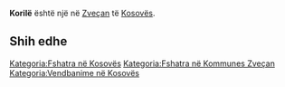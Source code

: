 {{Fshat në 
 | Emri                = Korilë
 | EmriAlt                = 
 | NAME_SHORT_FORM=      
 | NAME_GENERIC=      
 | NAME_SORT_NAME_RO=      KORILE
 | FULL_NAME_RO = Korilë
 | FULL_NAME_ND_RO=Korile
 | SORT_NAME_RG=KORILE
 | FULL_NAME_RG=Korilë
 | FULL_NAME_ND_RG=Korile
 | SRP_NAME_SHORT_FORM=      
 | SRP_NAME_GENERIC=      
 | SRP_NAME_SORT_NAME_RO=      
 | SRP_FULL_NAME_RO = 
 | SRP_FULL_NAME_ND_RO=
 | SRP_SORT_NAME_RG=
 | SRP_FULL_NAME_RG=
 | SRP_FULL_NAME_ND_RG=
 | Emri (Rasa dhanore) = 
 | Figura              = 
 | Shteti              = Kosovo
 | Komuna              = Zveçan
 | Kodi postar         = 
 | Sipërfaqja          = 

 | Popullsia           = 

 | Regj. i popullsisë  = 
 | Dend. e popullsisë  = 
 | Faqja zyrtare       = 
 <!--- Koordinatat ----> 
 | Gjerësia            = 42.913333
 | Gjatësia            = 20.834722
 | Lartësia            = 
}}
'''Korilë''' është një [[]] në [[Zveçan]] të [[Kosovës]].

<!-- == Gjeografia == -->
<!-- == Historia == -->
<!-- == Demografia == -->
== Shih edhe ==
{{Komuna Zveçan}}
{{Kosovo-Administrata-Cung}}

[[Kategoria:Fshatra në Kosovës]]
[[Kategoria:Fshatra në Kommunes Zveçan]]
[[Kategoria:Vendbanime në Kosovës]]